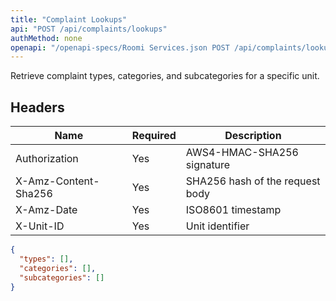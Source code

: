 ```yaml
---
title: "Complaint Lookups"
api: "POST /api/complaints/lookups"
authMethod: none
openapi: "/openapi-specs/Roomi Services.json POST /api/complaints/lookups"
---
```


Retrieve complaint types, categories, and subcategories for a specific unit.

## Headers


| Name | Required | Description |
| --- | --- | --- |
| Authorization | Yes | AWS4-HMAC-SHA256 signature |
| X-Amz-Content-Sha256 | Yes | SHA256 hash of the request body |
| X-Amz-Date | Yes | ISO8601 timestamp |
| X-Unit-ID | Yes | Unit identifier |



<ResponseExample>

```json Response
{
  "types": [],
  "categories": [],
  "subcategories": []
}
```

</ResponseExample>
